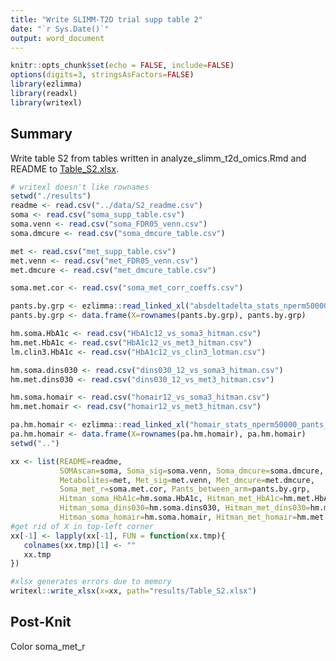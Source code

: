 ```yaml
---
title: "Write SLIMM-T2D trial supp table 2"
date: "`r Sys.Date()`"
output: word_document
---
```


```r
knitr::opts_chunk$set(echo = FALSE, include=FALSE)
options(digits=3, stringsAsFactors=FALSE)
library(ezlimma)
library(readxl)
library(writexl)
```

## Summary
Write table S2 from tables written in analyze_slimm_t2d_omics.Rmd and README to [Table_S2.xlsx](./results/Table_S2.xlsx).

```r
# writexl doesn't like rownames
setwd("./results")
readme <- read.csv("../data/S2_readme.csv")
soma <- read.csv("soma_supp_table.csv")
soma.venn <- read.csv("soma_FDR05_venn.csv")
soma.dmcure <- read.csv("soma_dmcure_table.csv")

met <- read.csv("met_supp_table.csv")
met.venn <- read.csv("met_FDR05_venn.csv")
met.dmcure <- read.csv("met_dmcure_table.csv")

soma.met.cor <- read.csv("soma_met_corr_coeffs.csv")

pants.by.grp <- ezlimma::read_linked_xl("absdeltadelta_stats_nperm50000_pants/absdeltadelta_stats_nperm50000_pants.xlsx")
pants.by.grp <- data.frame(X=rownames(pants.by.grp), pants.by.grp)

hm.soma.HbA1c <- read.csv("HbA1c12_vs_soma3_hitman.csv")
hm.met.HbA1c <- read.csv("HbA1c12_vs_met3_hitman.csv")
lm.clin3.HbA1c <- read.csv("HbA1c12_vs_clin3_lotman.csv")

hm.soma.dins030 <- read.csv("dins030_12_vs_soma3_hitman.csv")
hm.met.dins030 <- read.csv("dins030_12_vs_met3_hitman.csv")

hm.soma.homair <- read.csv("homair12_vs_soma3_hitman.csv")
hm.met.homair <- read.csv("homair12_vs_met3_hitman.csv")

pa.hm.homair <- ezlimma::read_linked_xl("homair_stats_nperm50000_pants_hitman/homair_stats_nperm50000_pants_hitman.xlsx")
pa.hm.homair <- data.frame(X=rownames(pa.hm.homair), pa.hm.homair)
setwd("..")
```

```r
xx <- list(README=readme, 
           SOMAscan=soma, Soma_sig=soma.venn, Soma_dmcure=soma.dmcure,
           Metabolites=met, Met_sig=met.venn, Met_dmcure=met.dmcure,
           Soma_met_r=soma.met.cor, Pants_between_arm=pants.by.grp, 
           Hitman_soma_HbA1c=hm.soma.HbA1c, Hitman_met_HbA1c=hm.met.HbA1c, Lotman_clin_HbA1c=lm.clin3.HbA1c, 
           Hitman_soma_dins030=hm.soma.dins030, Hitman_met_dins030=hm.met.dins030, 
           Hitman_soma_homair=hm.soma.homair, Hitman_met_homair=hm.met.homair, Hitman_Pants_homair=pa.hm.homair)
#get rid of X in top-left corner
xx[-1] <- lapply(xx[-1], FUN = function(xx.tmp){
   colnames(xx.tmp)[1] <- ""
   xx.tmp
})
```

```r
#xlsx generates errors due to memory
writexl::write_xlsx(x=xx, path="results/Table_S2.xlsx")
```

## Post-Knit
Color soma_met_r